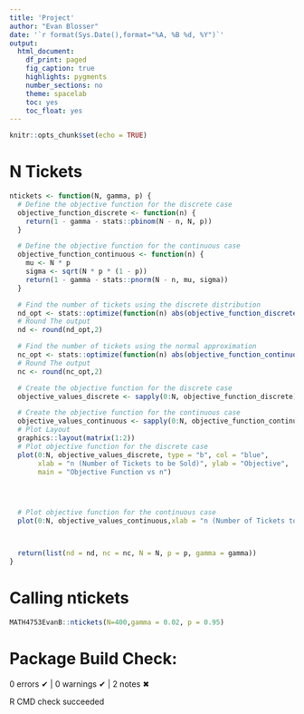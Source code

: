 ---
title: 'Project'
author: "Evan Blosser"
date: '`r format(Sys.Date(),format="%A, %B %d, %Y")`'
output: 
  html_document:
    df_print: paged
    fig_caption: true
    highlights: pygments
    number_sections: no
    theme: spacelab
    toc: yes
    toc_float: yes
---

```{r setup, include=FALSE, fig.align='center'}
knitr::opts_chunk$set(echo = TRUE)
```






# N Tickets 


```{r}
ntickets <- function(N, gamma, p) {
  # Define the objective function for the discrete case
  objective_function_discrete <- function(n) {
    return(1 - gamma - stats::pbinom(N - n, N, p))
  }

  # Define the objective function for the continuous case
  objective_function_continuous <- function(n) {
    mu <- N * p
    sigma <- sqrt(N * p * (1 - p))
    return(1 - gamma - stats::pnorm(N - n, mu, sigma))
  }

  # Find the number of tickets using the discrete distribution
  nd_opt <- stats::optimize(function(n) abs(objective_function_discrete(n)), interval = c(0, N))$minimum
  # Round The output
  nd <- round(nd_opt,2)

  # Find the number of tickets using the normal approximation
  nc_opt <- stats::optimize(function(n) abs(objective_function_continuous(n)), interval = c(0, N))$minimum
  # Round The output
  nc <- round(nc_opt,2)

  # Create the objective function for the discrete case
  objective_values_discrete <- sapply(0:N, objective_function_discrete)

  # Create the objective function for the continuous case
  objective_values_continuous <- sapply(0:N, objective_function_continuous)
  # Plot Layout 
  graphics::layout(matrix(1:2))
  # Plot objective function for the discrete case
  plot(0:N, objective_values_discrete, type = "b", col = "blue",
       xlab = "n (Number of Tickets to be Sold)", ylab = "Objective",
       main = "Objective Function vs n")
 



  # Plot objective function for the continuous case
  plot(0:N, objective_values_continuous,xlab = "n (Number of Tickets to be Sold)", ylab="Objective", type = "l", col = "purple")



  return(list(nd = nd, nc = nc, N = N, p = p, gamma = gamma))
}
```
# Calling ntickets
```{r}
MATH4753EvanB::ntickets(N=400,gamma = 0.02, p = 0.95)
```


# Package Build Check:


0 errors ✔ | 0 warnings ✔ | 2 notes ✖

R CMD check succeeded


